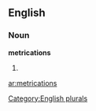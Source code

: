 
==English==

===Noun===
'''metrications'''

# {{plural of|[[metrication]]}}

[[Category:English plurals]]

[[ar:metrications]]
